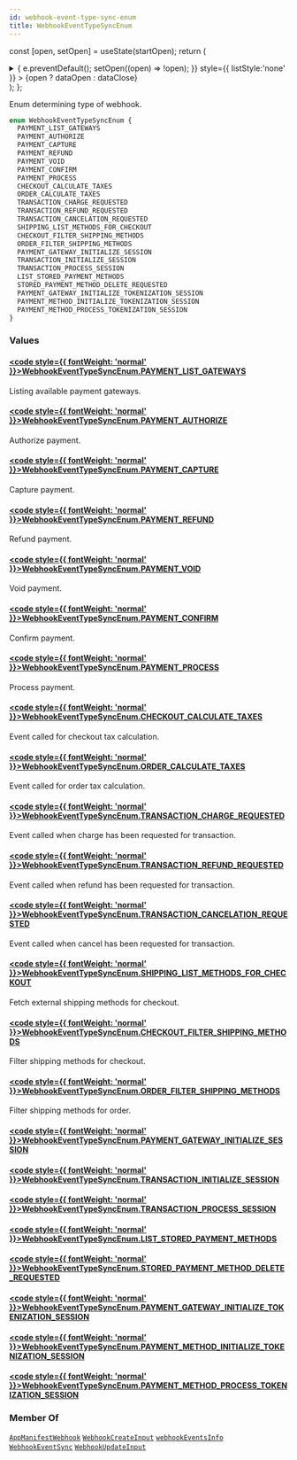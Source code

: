 ```yaml
---
id: webhook-event-type-sync-enum
title: WebhookEventTypeSyncEnum
---
```






const [open, setOpen] = useState(startOpen);
return (
<details {...(open ? { open: true } : {})} className="details" style={{ border:'none', boxShadow:'none', background:'var(--ifm-background-color)' }}>
<summary
onClick={(e) => {
e.preventDefault();
setOpen((open) => !open);
}}
style={{ listStyle:'none' }} >
{open ? dataOpen : dataClose}
</summary>
{open && children}
</details>
);
};

Enum determining type of webhook.

```graphql
enum WebhookEventTypeSyncEnum {
  PAYMENT_LIST_GATEWAYS
  PAYMENT_AUTHORIZE
  PAYMENT_CAPTURE
  PAYMENT_REFUND
  PAYMENT_VOID
  PAYMENT_CONFIRM
  PAYMENT_PROCESS
  CHECKOUT_CALCULATE_TAXES
  ORDER_CALCULATE_TAXES
  TRANSACTION_CHARGE_REQUESTED
  TRANSACTION_REFUND_REQUESTED
  TRANSACTION_CANCELATION_REQUESTED
  SHIPPING_LIST_METHODS_FOR_CHECKOUT
  CHECKOUT_FILTER_SHIPPING_METHODS
  ORDER_FILTER_SHIPPING_METHODS
  PAYMENT_GATEWAY_INITIALIZE_SESSION
  TRANSACTION_INITIALIZE_SESSION
  TRANSACTION_PROCESS_SESSION
  LIST_STORED_PAYMENT_METHODS
  STORED_PAYMENT_METHOD_DELETE_REQUESTED
  PAYMENT_GATEWAY_INITIALIZE_TOKENIZATION_SESSION
  PAYMENT_METHOD_INITIALIZE_TOKENIZATION_SESSION
  PAYMENT_METHOD_PROCESS_TOKENIZATION_SESSION
}
```

### Values

#### [<code style={{ fontWeight: 'normal' }}>WebhookEventTypeSyncEnum.<b>PAYMENT_LIST_GATEWAYS</b></code>](#)

Listing available payment gateways.

#### [<code style={{ fontWeight: 'normal' }}>WebhookEventTypeSyncEnum.<b>PAYMENT_AUTHORIZE</b></code>](#)

Authorize payment.

#### [<code style={{ fontWeight: 'normal' }}>WebhookEventTypeSyncEnum.<b>PAYMENT_CAPTURE</b></code>](#)

Capture payment.

#### [<code style={{ fontWeight: 'normal' }}>WebhookEventTypeSyncEnum.<b>PAYMENT_REFUND</b></code>](#)

Refund payment.

#### [<code style={{ fontWeight: 'normal' }}>WebhookEventTypeSyncEnum.<b>PAYMENT_VOID</b></code>](#)

Void payment.

#### [<code style={{ fontWeight: 'normal' }}>WebhookEventTypeSyncEnum.<b>PAYMENT_CONFIRM</b></code>](#)

Confirm payment.

#### [<code style={{ fontWeight: 'normal' }}>WebhookEventTypeSyncEnum.<b>PAYMENT_PROCESS</b></code>](#)

Process payment.

#### [<code style={{ fontWeight: 'normal' }}>WebhookEventTypeSyncEnum.<b>CHECKOUT_CALCULATE_TAXES</b></code>](#)

Event called for checkout tax calculation.

#### [<code style={{ fontWeight: 'normal' }}>WebhookEventTypeSyncEnum.<b>ORDER_CALCULATE_TAXES</b></code>](#)

Event called for order tax calculation.

#### [<code style={{ fontWeight: 'normal' }}>WebhookEventTypeSyncEnum.<b>TRANSACTION_CHARGE_REQUESTED</b></code>](#)

Event called when charge has been requested for transaction.

#### [<code style={{ fontWeight: 'normal' }}>WebhookEventTypeSyncEnum.<b>TRANSACTION_REFUND_REQUESTED</b></code>](#)

Event called when refund has been requested for transaction.

#### [<code style={{ fontWeight: 'normal' }}>WebhookEventTypeSyncEnum.<b>TRANSACTION_CANCELATION_REQUESTED</b></code>](#)

Event called when cancel has been requested for transaction.

#### [<code style={{ fontWeight: 'normal' }}>WebhookEventTypeSyncEnum.<b>SHIPPING_LIST_METHODS_FOR_CHECKOUT</b></code>](#)

Fetch external shipping methods for checkout.

#### [<code style={{ fontWeight: 'normal' }}>WebhookEventTypeSyncEnum.<b>CHECKOUT_FILTER_SHIPPING_METHODS</b></code>](#)

Filter shipping methods for checkout.

#### [<code style={{ fontWeight: 'normal' }}>WebhookEventTypeSyncEnum.<b>ORDER_FILTER_SHIPPING_METHODS</b></code>](#)

Filter shipping methods for order.

#### [<code style={{ fontWeight: 'normal' }}>WebhookEventTypeSyncEnum.<b>PAYMENT_GATEWAY_INITIALIZE_SESSION</b></code>](#)

#### [<code style={{ fontWeight: 'normal' }}>WebhookEventTypeSyncEnum.<b>TRANSACTION_INITIALIZE_SESSION</b></code>](#)

#### [<code style={{ fontWeight: 'normal' }}>WebhookEventTypeSyncEnum.<b>TRANSACTION_PROCESS_SESSION</b></code>](#)

#### [<code style={{ fontWeight: 'normal' }}>WebhookEventTypeSyncEnum.<b>LIST_STORED_PAYMENT_METHODS</b></code>](#)

#### [<code style={{ fontWeight: 'normal' }}>WebhookEventTypeSyncEnum.<b>STORED_PAYMENT_METHOD_DELETE_REQUESTED</b></code>](#)

#### [<code style={{ fontWeight: 'normal' }}>WebhookEventTypeSyncEnum.<b>PAYMENT_GATEWAY_INITIALIZE_TOKENIZATION_SESSION</b></code>](#)

#### [<code style={{ fontWeight: 'normal' }}>WebhookEventTypeSyncEnum.<b>PAYMENT_METHOD_INITIALIZE_TOKENIZATION_SESSION</b></code>](#)

#### [<code style={{ fontWeight: 'normal' }}>WebhookEventTypeSyncEnum.<b>PAYMENT_METHOD_PROCESS_TOKENIZATION_SESSION</b></code>](#)

### Member Of

[`AppManifestWebhook`](../../../api-reference/apps/objects/app-manifest-webhook.mdx) <Badge class="badge badge--secondary" text="object"/><Bullet />[`WebhookCreateInput`](../../../api-reference/webhooks/inputs/webhook-create-input.mdx) <Badge class="badge badge--secondary" text="input"/><Bullet />[`webhookEventsInfo`](../../../api-reference/miscellaneous/directives/webhook-events-info.mdx) <Badge class="badge badge--secondary" text="directive"/><Bullet />[`WebhookEventSync`](../../../api-reference/webhooks/objects/webhook-event-sync.mdx) <Badge class="badge badge--secondary" text="object"/><Bullet />[`WebhookUpdateInput`](../../../api-reference/webhooks/inputs/webhook-update-input.mdx) <Badge class="badge badge--secondary" text="input"/>
